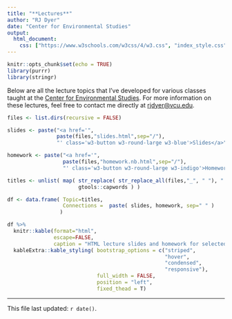 ```yaml
---
title: "**Lectures**"
author: "RJ Dyer"
date: "Center for Environmental Studies"
output:
  html_document:
    css: ["https://www.w3schools.com/w3css/4/w3.css", "index_style.css"]
---
```


```r
knitr::opts_chunk$set(echo = TRUE)
library(purrr)
library(stringr)
```




Below are all the lecture topics that I've developed for various classes taught at the [Center for Environmental Studies](https://ces.vcu.edu).  For more information on these lectures, feel free to contact me directly at [rjdyer@vcu.edu](mailto://rjdyer@vcu.edu).



```r

files <- list.dirs(recursive = FALSE)

slides <- paste("<a href='", 
                paste(files,"slides.html",sep="/"), 
                "' class='w3-button w3-round-large w3-blue'>Slides</a>", sep="")

homework <- paste("<a href='", 
                  paste(files,"homework.nb.html",sep="/"), 
                  "' class='w3-button w3-round-large w3-indigo'>Homework</a>", sep="")

titles <- unlist( map( str_replace( str_replace_all(files,"_", " "), "./", "" ),
                       gtools::capwords ) )

df <- data.frame( Topic=titles,
                  Connections =  paste( slides, homework, sep=" " )
                 )

df %>%
  knitr::kable(format="html", 
               escape=FALSE, 
               caption = "HTML lecture slides and homework for selected topics.") %>%
  kableExtra::kable_styling( bootstrap_options = c("striped", 
                                                   "hover", 
                                                   "condensed", 
                                                   "responsive"),
                             full_width = FALSE,
                             position = "left",
                             fixed_thead = T)

```

<hr>

This file last updated: `r date()`.